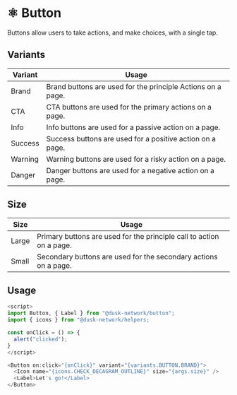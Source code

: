 # ⚛️ Button

Buttons allow users to take actions, and make choices, with a single tap.

## Variants

| Variant | Usage                                                       |
| ------- | ----------------------------------------------------------- |
| Brand   | Brand buttons are used for the principle Actions on a page. |
| CTA     | CTA buttons are used for the primary actions on a page.     |
| Info    | Info buttons are used for a passive action on a page.       |
| Success | Success buttons are used for a positive action on a page.   |
| Warning | Warning buttons are used for a risky action on a page.      |
| Danger  | Danger buttons are used for a negative action on a page.    |

## Size

| Size  | Usage                                                                |
| ----- | -------------------------------------------------------------------- |
| Large | Primary buttons are used for the principle call to action on a page. |
| Small | Secondary buttons are used for the secondary actions on a page.      |

## Usage

```js
<script>
import Button, { Label } from "@dusk-network/button";
import { icons } from "@dusk-network/helpers;

const onClick = () => {
  alert("clicked");
}
</script>

<Button on:click="{onClick}" variant="{variants.BUTTON.BRAND}">
  <Icon name="{icons.CHECK_DECAGRAM_OUTLINE}" size="{args.size}" />
  <Label>Let's go!</Label>
</Button>
```
